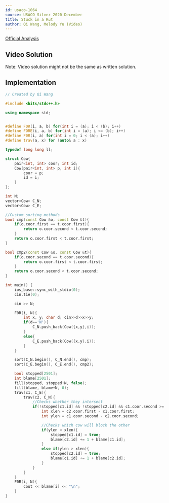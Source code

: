 ```yaml
---
id: usaco-1064
source: USACO Silver 2020 December
title: Stuck in a Rut
author: Qi Wang, Melody Yu (Video)
---
```


[Official Analysis](http://usaco.org/current/data/sol_prob3_silver_dec20.html)

## Video Solution

Note: Video solution might not be the same as written solution.
<Youtube id="7ZA0MQ9uFr4" />

<LanguageSection>
<CPPSection>

## Implementation

```cpp
// Created by Qi Wang

#include <bits/stdc++.h>

using namespace std;


#define FOR(i, a, b) for(int i = (a); i < (b); i++)
#define FORE(i, a, b) for(int i = (a); i <= (b); i++)
#define F0R(i, a) for(int i = 0; i < (a); i++)
#define trav(a, x) for (auto& a : x)

typedef long long ll;

struct Cow{
	pair<int, int> coor; int id;
	Cow(pair<int, int> p, int i){
		coor = p;
		id = i;
	}
};

int N;
vector<Cow> C_N;
vector<Cow> C_E;

//Custom sorting methods
bool cmp(const Cow &o, const Cow &t){
	if(o.coor.first == t.coor.first){
		return o.coor.second < t.coor.second;
	}
	return o.coor.first < t.coor.first;
}

bool cmp2(const Cow &o, const Cow &t){
	if(o.coor.second == t.coor.second){
		return o.coor.first < t.coor.first;
	}
	return o.coor.second < t.coor.second;
}

int main() {
	ios_base::sync_with_stdio(0);
	cin.tie(0);

	cin >> N;

	F0R(i, N){
		int x, y; char d; cin>>d>>x>>y;
		if(d=='N'){
			C_N.push_back(Cow({x,y},i));
		}
		else{
			C_E.push_back(Cow({x,y},i));
		}
	}

	sort(C_N.begin(), C_N.end(), cmp);
	sort(C_E.begin(), C_E.end(), cmp2);

	bool stopped[2501];
	int blame[2501];
	fill(stopped, stopped+N, false);
	fill(blame, blame+N, 0);
	trav(c1, C_E){
		trav(c2, C_N){
			//Checks whether they intersect
			if(!stopped[c1.id] && !stopped[c2.id] && c1.coor.second >= c2.coor.second && c1.coor.first <= c2.coor.first){
				int xlen = c2.coor.first - c1.coor.first;
				int ylen = c1.coor.second - c2.coor.second;

				//Checks which cow will block the other
				if(ylen < xlen){
					stopped[c1.id] = true;
					blame[c2.id] += 1 + blame[c1.id];
				}
				else if(ylen > xlen){
					stopped[c2.id] = true;
					blame[c1.id] += 1 + blame[c2.id];
				}
			}
		}
	}
	F0R(i, N){
		cout << blame[i] << "\n";
	}
}
```

</CPPSection>
</LanguageSection>
